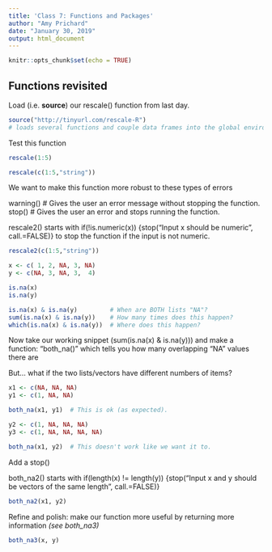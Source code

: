 ```yaml
---
title: 'Class 7: Functions and Packages'
author: "Amy Prichard"
date: "January 30, 2019"
output: html_document
---
```


```r
knitr::opts_chunk$set(echo = TRUE)
```

## Functions revisited

Load (i.e. **source**) our rescale() function from last day.

```r
source("http://tinyurl.com/rescale-R")
# loads several functions and couple data frames into the global environment (df1, df2, df3, both_na, both_na2, both_na3, gene_intersect, gene_intersect2, gene_intersect3, gene_intersect4, rescale, rescale2)
```

Test this function

```r
rescale(1:5)
```

```r
rescale(c(1:5,"string"))
```

We want to make this function more robust to these types of errors

warning()  # Gives the user an error message without stopping the function.
stop()  # Gives the user an error and stops running the function.

rescale2() starts with
if(!is.numeric(x)) {stop("Input x should be numeric", call.=FALSE)}
to stop the function if the input is not numeric.

```r
rescale2(c(1:5,"string"))
```

```r
x <- c( 1, 2, NA, 3, NA)
y <- c(NA, 3, NA, 3,  4)

is.na(x)
is.na(y)
```

```r
is.na(x) & is.na(y)         # When are BOTH lists "NA"?
sum(is.na(x) & is.na(y))    # How many times does this happen?
which(is.na(x) & is.na(y))  # Where does this happen?
```

Now take our working snippet (sum(is.na(x) & is.na(y))) and make a function: "both_na()" which tells you how many overlapping "NA" values there are

But... what if the two lists/vectors have different numbers of items?

```r
x1 <- c(NA, NA, NA)
y1 <- c(1, NA, NA)

both_na(x1, y1)  # This is ok (as expected).
```

```r
y2 <- c(1, NA, NA, NA)
y3 <- c(1, NA, NA, NA, NA)

both_na(x1, y2)  # This doesn't work like we want it to.
```

Add a stop()

both_na2() starts with
if(length(x) != length(y)) {stop("Input x and y should be vectors of the same length", call.=FALSE)}

```r
both_na2(x1, y2)
```

Refine and polish: make our function more useful by returning more information *(see both_na3)*

```r
both_na3(x, y)
```

